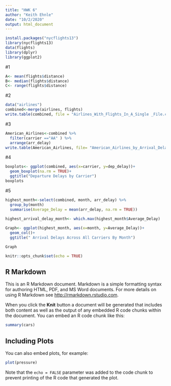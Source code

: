 ```yaml
---
title: "HWK 6"
author: "Keith Ehnle"
date: "10/2/2020"
output: html_document
---
```


```r

install.packages("nycflights13")
library(nycflights13)
data(flights)
library(dplyr) 
library(ggplot2)

```

#1
```r

A<- mean(flights$distance)
B<- median(flights$distance)
C<- range(flights$distance)

```

#2
```r

data("airlines")
combined<-merge(airlines, flights)
write.table(combined, file = "Airlines_With_Flights_In_A_Single _File.csv")

```

#3
```r

American_Airlines<-combined %>% 
  filter(carrier =="AA" ) %>% 
  arrange(arr_delay)
write.table(American_Airlines, file= "American_Airlines_by_Arrival_Delay.csv")

```

#4
```r

boxplots<- ggplot(combined, aes(x=carrier, y=dep_delay))+
  geom_boxplot(na.rm = TRUE)+
  ggtitle("Departure Delays by Carrier")
boxplots

```

#5
```r

highest_month<-select(combined, month, arr_delay) %>%
  group_by(month)
  summarise(Average_Delay = mean(arr_delay, na.rm = TRUE))
  
highest_arrival_delay_month<- which.max(highest_month$Average_Delay)

Graph<- ggplot(highest_month, aes(x=month, y=Average_Delay))+
  geom_col()+
  ggtitle(" Arrival Delays Across All Carriers By Month")

Graph

```





```r
knitr::opts_chunk$set(echo = TRUE)
```

## R Markdown

This is an R Markdown document. Markdown is a simple formatting syntax for authoring HTML, PDF, and MS Word documents. For more details on using R Markdown see <http://rmarkdown.rstudio.com>.

When you click the **Knit** button a document will be generated that includes both content as well as the output of any embedded R code chunks within the document. You can embed an R code chunk like this:

```r
summary(cars)
```

## Including Plots

You can also embed plots, for example:

```r
plot(pressure)
```

Note that the `echo = FALSE` parameter was added to the code chunk to prevent printing of the R code that generated the plot.
